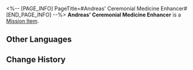 <%-- [PAGE_INFO]
PageTitle=#Andreas' Ceremonial Medicine Enhancer#
[END_PAGE_INFO] --%>
{{Item Infobox
|id          = 140564
|image       = Item Andreas' Ceremonial Medicine Enhancer.png{{subst:void|<!--$UPLOAD:<<SpriteOutput/ItemFigures/402008.png>-<Item Andreas' Ceremonial Medicine Enhancer.png>-<Item Icons>>-->}}
|type        = Mission Item
|invCategory = Missions
|rarity      = 3
|effect      = 
|description = It is said that this somewhat hazardous-looking powder helps participants in Titan-worship ceremonies attune their consciousness to the thoughts of the Titans.
}}
{{Description|''"So, what exactly is it made of?"''<br />''"An unrefined plant-based sugar."''<br />''"Huh? So eating it just means eating sugar?"''<br />''"Yes. The ceremonies are quite lengthy, and fasting participants often struggle to endure due to low blood sugar."''<br />''"..."''}}
'''Andreas' Ceremonial Medicine Enhancer''' is a [[Mission Item]].

==Other Languages==
{{Other Languages
|en   = Andreas' Ceremonial Medicine Enhancer
|zhs  = 安德烈亚斯的仪式药引
|zht  = 安德烈亞斯的儀式藥引
|ja   = アンドレアスの儀式用薬
|ko   = 안드레아스의 의식 보조 약재
|es   = Medicina ritual de Andreas
|fr   = Conducteur de médecine rituelle d'Andreas
|ru   = Церемониальное лекарство Андреаса
|th   = ยาประกอบพิธีของ Andreas
|vi   = Thuốc Dẫn Nghi Thức Của Andreas
|de   = Andreas’ Zeremonialmedizin
|id   = Panduan Obat Ritual Andreas
|pt   = Aprimorador de Remédios Cerimonial de Andreas
}}

==Change History==
{{Change History|3.1}}